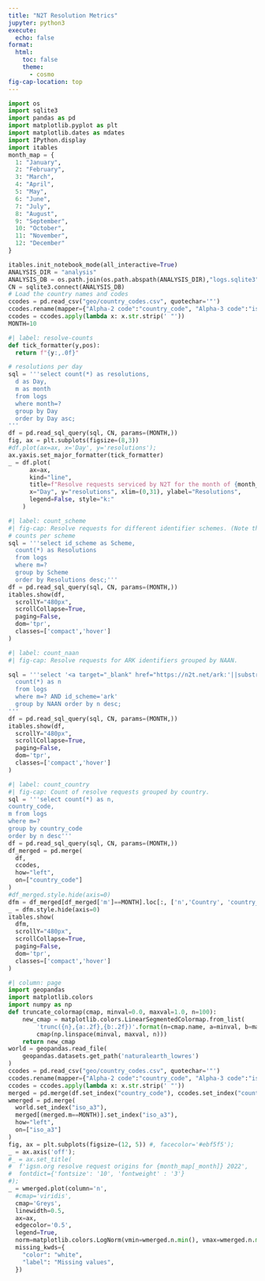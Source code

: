 ```yaml
---
title: "N2T Resolution Metrics"
jupyter: python3
execute:
  echo: false
format:
  html:
    toc: false
    theme:
      - cosmo
fig-cap-location: top
---
```


```python
import os
import sqlite3
import pandas as pd
import matplotlib.pyplot as plt
import matplotlib.dates as mdates
import IPython.display
import itables
month_map = {
  1: "January",
  2: "February",
  3: "March",
  4: "April",
  5: "May",
  6: "June",
  7: "July",
  8: "August",
  9: "September",
  10: "October",
  11: "November",
  12: "December"
}

itables.init_notebook_mode(all_interactive=True)
ANALYSIS_DIR = "analysis"
ANALYSIS_DB = os.path.join(os.path.abspath(ANALYSIS_DIR),"logs.sqlite3")
CN = sqlite3.connect(ANALYSIS_DB)
# Load the country names and codes
ccodes = pd.read_csv("geo/country_codes.csv", quotechar='"')
ccodes.rename(mapper={"Alpha-2 code":"country_code", "Alpha-3 code":"iso_a3"}, axis=1, inplace=True)
ccodes = ccodes.apply(lambda x: x.str.strip(' "'))
MONTH=10
```


```python
#| label: resolve-counts
def tick_formatter(y,pos):
  return f"{y:,.0f}"

# resolutions per day
sql = '''select count(*) as resolutions,
  d as Day,
  m as month
  from logs
  where month=?
  group by Day
  order by Day asc;
'''
df = pd.read_sql_query(sql, CN, params=(MONTH,))
fig, ax = plt.subplots(figsize=(8,3))
#df.plot(ax=ax, x='Day', y='resolutions');
ax.yaxis.set_major_formatter(tick_formatter)
_ = df.plot(
      ax=ax, 
      kind="line", 
      title=f"Resolve requests serviced by N2T for the month of {month_map[MONTH]}.",
      x="Day", y="resolutions", xlim=(0,31), ylabel="Resolutions", 
      legend=False, style="k:"
    )
```


```python
#| label: count_scheme
#| fig-cap: Resolve requests for different identifier schemes. (Note that a few false "schemes" appear in the log processing output, this is a bug in the log processor).
# counts per scheme
sql = '''select id_scheme as Scheme,
  count(*) as Resolutions
  from logs
  where m=?
  group by Scheme
  order by Resolutions desc;'''
df = pd.read_sql_query(sql, CN, params=(MONTH,))
itables.show(df,
  scrollY="480px",
  scrollCollapse=True,
  paging=False,
  dom='tpr',
  classes=['compact','hover']
)
```

```python
#| label: count_naan
#| fig-cap: Resolve requests for ARK identifiers grouped by NAAN.

sql = '''select '<a target="_blank" href="https://n2t.net/ark:'||substr(id_value, 0, instr(id_value, '/'))||'??">'||substr(id_value, 0, instr(id_value, '/'))||'</a>' as NAAN, 
  count(*) as n 
  from logs 
  where m=? AND id_scheme='ark' 
  group by NAAN order by n desc;
'''
df = pd.read_sql_query(sql, CN, params=(MONTH,))
itables.show(df,
  scrollY="480px",
  scrollCollapse=True,
  paging=False,
  dom='tpr',
  classes=['compact','hover']
)
```

```python
#| label: count_country
#| fig-cap: Count of resolve requests grouped by country.
sql = '''select count(*) as n,
country_code,
m from logs
where m=?
group by country_code
order by n desc'''
df = pd.read_sql_query(sql, CN, params=(MONTH,))
df_merged = pd.merge(
  df,
  ccodes,
  how="left",
  on=["country_code"]
)
#df_merged.style.hide(axis=0)
dfm = df_merged[df_merged['m']==MONTH].loc[:, ['n','Country', 'country_code']].drop_duplicates(subset=['country_code'])
_ = dfm.style.hide(axis=0)
itables.show(
  dfm,
  scrollY="480px",
  scrollCollapse=True,
  paging=False,
  dom='tpr',
  classes=['compact','hover']
)
```

```python

#| column: page
import geopandas
import matplotlib.colors
import numpy as np
def truncate_colormap(cmap, minval=0.0, maxval=1.0, n=100):
    new_cmap = matplotlib.colors.LinearSegmentedColormap.from_list(
        'trunc({n},{a:.2f},{b:.2f})'.format(n=cmap.name, a=minval, b=maxval),
        cmap(np.linspace(minval, maxval, n)))
    return new_cmap
world = geopandas.read_file(
    geopandas.datasets.get_path('naturalearth_lowres')
)
ccodes = pd.read_csv("geo/country_codes.csv", quotechar='"')
ccodes.rename(mapper={"Alpha-2 code":"country_code", "Alpha-3 code":"iso_a3"}, axis=1, inplace=True)
ccodes = ccodes.apply(lambda x: x.str.strip(' "'))
merged = pd.merge(df.set_index("country_code"), ccodes.set_index("country_code"), how="left", on=["country_code"])
wmerged = pd.merge(
  world.set_index("iso_a3"),
  merged[(merged.m==MONTH)].set_index("iso_a3"),
  how="left",
  on=["iso_a3"]
)
fig, ax = plt.subplots(figsize=(12, 5)) #, facecolor='#ebf5f5');
_ = ax.axis('off');
#_ = ax.set_title(
#  f'igsn.org resolve request origins for {month_map[_month]} 2022',
#  fontdict={'fontsize': '10', 'fontweight' : '3'}
#);
_ = wmerged.plot(column='n',
  #cmap='viridis',
  cmap='Greys',
  linewidth=0.5,
  ax=ax,
  edgecolor='0.5',
  legend=True,
  norm=matplotlib.colors.LogNorm(vmin=wmerged.n.min(), vmax=wmerged.n.max()),
  missing_kwds={
    "color": "white",
    "label": "Missing values",
  })
```